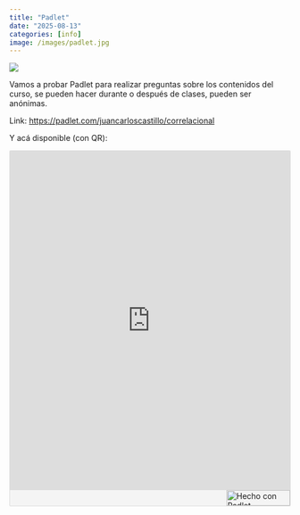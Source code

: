 ```yaml
---
title: "Padlet"
date: "2025-08-13"
categories: [info]
image: /images/padlet.jpg
---
```


![](/images/padlet.jpg)


Vamos a probar Padlet para realizar preguntas sobre los contenidos del curso, se pueden hacer durante o después de clases, pueden ser anónimas. 

Link: [https://padlet.com/juancarloscastillo/correlacional](https://padlet.com/juancarloscastillo/correlacional)

Y acá disponible (con QR):

<div class="padlet-embed" style="border:1px solid rgba(0,0,0,0.1);border-radius:2px;box-sizing:border-box;overflow:hidden;position:relative;width:100%;background:#F4F4F4"><p style="padding:0;margin:0"><iframe src="https://padlet.com/embed/oby3pqtb7pchp9lw" frameborder="0" allow="camera;microphone;geolocation;display-capture;clipboard-write" style="width:100%;height:608px;display:block;padding:0;margin:0"></iframe></p><div style="display:flex;align-items:center;justify-content:end;margin:0;height:28px"><a href="https://padlet.com?ref=embed" style="display:block;flex-grow:0;margin:0;border:none;padding:0;text-decoration:none" target="_blank"><div style="display:flex;align-items:center;"><img src="https://padlet.net/embeds/made_with_padlet_2022.png" width="114" height="28" style="padding:0;margin:0;background:0 0;border:none;box-shadow:none" alt="Hecho con Padlet"></div></a></div></div>





